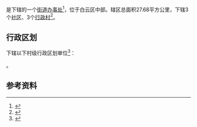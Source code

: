 {{中国乡级行政区|44/01/11/021/000
|景观照片文件名 = 大源村 - panoramio.jpg
|景观照片描述 =大源村
}}

'''{{PAGENAMEBASE}}'''是{{PRC admin/fullname|44/01/11/021/000|3}}下辖的一个[[街道办事处|街道办事处]]<ref>{{PRC admin/ref sgc|{{PRC admin/parent|44/01/11/021/000}}}}</ref>，位于白云区中部。辖区总面积27.68平方公里，下辖3个[[社区|社区]]、3个[[行政村|行政村]]<ref name=gd>{{Cite news|title=龍歸街大源街掛牌成立太和鎮“一分為三”再出發|author1=雲宣|author2=楊黛清|author3=張智虹|author4=肖惠津|work=廣州日報|date=2020-07-02|url=https://news.dayoo.com/guangzhou/202007/02/139995_53415427.htm|accessdate=2020-10-08|archive-date=2020-07-02|archive-url=https://web.archive.org/web/20200702044155/https://news.dayoo.com/guangzhou/202007/02/139995_53415427.htm|dead-url=no}}</ref>。

== 行政区划 ==
{{PAGENAMEBASE}}下辖以下村级行政区划单位<ref>{{PRC admin/ref sgc|44/01/11/021/000}}</ref>：

{{PRC admin/children|44/01/11/021/000}}。

== 参考资料 ==
{{reflist}}

{{GZ-stub}}
{{PRC admin/navcat|44/01/11/021/000}}